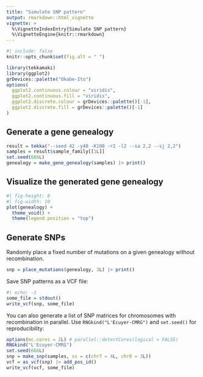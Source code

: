 ```yaml
---
title: "Simulate SNP pattern"
output: rmarkdown::html_vignette
vignette: >
  %\VignetteIndexEntry{Simulate SNP pattern}
  %\VignetteEngine{knitr::rmarkdown}
---
```


```r
#| include: false
knitr::opts_chunk$set(fig.alt = " ")
```

```r
library(tekkamaki)
library(ggplot2)
grDevices::palette("Okabe-Ito")
options(
  ggplot2.continuous.colour = "viridis",
  ggplot2.continuous.fill = "viridis",
  ggplot2.discrete.colour = grDevices::palette()[-1],
  ggplot2.discrete.fill = grDevices::palette()[-1]
)
```

## Generate a gene genealogy

```r
result = tekka("--seed 42 -y40 -K100 -r2 -l2 --sa 2,2 --sj 2,2")
samples = result$sample_family[[1L]]
set.seed(666L)
genealogy = make_gene_genealogy(samples) |> print()
```

## Visualize the generated gene genealogy

```r
#| fig-height: 8
#| fig-width: 10
plot(genealogy) +
  theme_void() +
  theme(legend.position = "top")
```

## Generate SNPs

Randomly place a fixed number of mutations on a given genealogy without recombination.

```r
snp = place_mutations(genealogy, 3L) |> print()
```

Save SNP patterns as a VCF file:

```r
#| echo: -1
some_file = stdout()
write_vcf(snp, some_file)
```

You can also generate a list of SNP matrices for chromosomes with recombination in parallel.
Use `RNGkind("L'Ecuyer-CMRG")` and `set.seed()` for reproducibility:

```r
options(mc.cores = 2L) # parallel::detectCores(logical = FALSE)
RNGkind("L'Ecuyer-CMRG")
set.seed(666L)
snp = make_snp(samples, ss = c(chr7 = 4L, chr8 = 3L))
vcf = as_vcf(snp) |> add_pos_id()
write_vcf(vcf, some_file)
```

